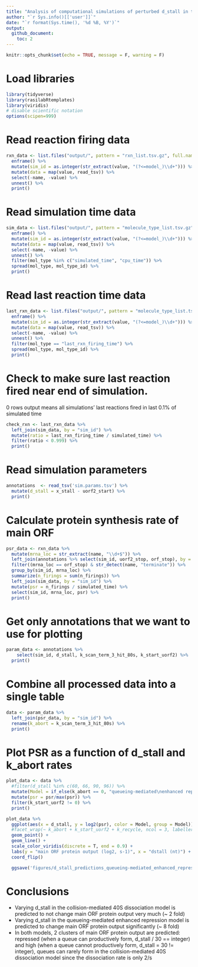 ```yaml
---
title: "Analysis of computational simulations of perturbed d_stall in the queueing-mediated enhanced repression and collision-mediated 40S dissociation models"
author: "`r Sys.info()[['user']]`"
date: "`r format(Sys.time(), '%d %B, %Y')`"
output: 
  github_document:
    toc: 2
---
```


```r
knitr::opts_chunk$set(echo = TRUE, message = F, warning = F)
```

# Load libraries
```r
library(tidyverse)
library(rasilabRtemplates)
library(viridis)
# disable scientific notation
options(scipen=999)
```

# Read reaction firing data
```r
rxn_data <- list.files("output/", pattern = "rxn_list.tsv.gz", full.names = T) %>% 
  enframe() %>% 
  mutate(sim_id = as.integer(str_extract(value, "(?<=model_)\\d+"))) %>% 
  mutate(data = map(value, read_tsv)) %>%
  select(-name, -value) %>% 
  unnest() %>%
  print()
```

# Read simulation time data
```r
sim_data <- list.files("output/", pattern = "molecule_type_list.tsv.gz", full.names = T) %>% 
  enframe() %>% 
  mutate(sim_id = as.integer(str_extract(value, "(?<=model_)\\d+"))) %>% 
  mutate(data = map(value, read_tsv)) %>%
  select(-name, -value) %>% 
  unnest() %>% 
  filter(mol_type %in% c("simulated_time", "cpu_time")) %>% 
  spread(mol_type, mol_type_id) %>% 
  print()
```

# Read last reaction time data

```r
last_rxn_data <- list.files("output/", pattern = "molecule_type_list.tsv.gz", full.names = T) %>% 
  enframe() %>% 
  mutate(sim_id = as.integer(str_extract(value, "(?<=model_)\\d+"))) %>% 
  mutate(data = map(value, read_tsv)) %>%
  select(-name, -value) %>% 
  unnest() %>% 
  filter(mol_type == "last_rxn_firing_time") %>%
  spread(mol_type, mol_type_id) %>% 
  print()
```

# Check to make sure last reaction fired near end of simulation. 
0 rows output means all simulations' last reactions fired in last 0.1% of simulated time

```r
check_rxn <- last_rxn_data %>%
  left_join(sim_data, by = "sim_id") %>%
  mutate(ratio = last_rxn_firing_time / simulated_time) %>%
  filter(ratio < 0.999) %>%
  print()
```

# Read simulation parameters
```r
annotations  <- read_tsv('sim.params.tsv') %>%
  mutate(d_stall = x_stall - uorf2_start) %>%
  print()
```

# Calculate protein synthesis rate of main ORF

```r
psr_data <- rxn_data %>% 
  mutate(mrna_loc = str_extract(name, "\\d+$")) %>% 
  left_join(annotations %>% select(sim_id, uorf2_stop, orf_stop), by = "sim_id") %>% 
  filter((mrna_loc == orf_stop) & str_detect(name, "terminate")) %>% 
  group_by(sim_id, mrna_loc) %>% 
  summarize(n_firings = sum(n_firings)) %>% 
  left_join(sim_data, by = "sim_id") %>% 
  mutate(psr = n_firings / simulated_time) %>% 
  select(sim_id, mrna_loc, psr) %>% 
  print()
```

# Get only annotations that we want to use for plotting

```r
param_data <- annotations %>% 
    select(sim_id, d_stall, k_scan_term_3_hit_80s, k_start_uorf2) %>%
  print()
```

# Combine all processed data into a single table
```r
data <- param_data %>% 
  left_join(psr_data, by = "sim_id") %>%
  rename(k_abort = k_scan_term_3_hit_80s) %>% 
  print()
```

# Plot PSR as a function of d_stall and k_abort rates
```r
plot_data <- data %>%
  #filter(d_stall %in% c(60, 66, 90, 96)) %>%
  mutate(Model = if_else(k_abort == 0, "queueing-mediated\nenhanced repression", "collision-mediated\n40S dissociation")) %>%
  mutate(psr = psr/max(psr)) %>%
  filter(k_start_uorf2 != 0) %>%
  print()

plot_data %>% 
  ggplot(aes(x = d_stall, y = log2(psr), color = Model, group = Model)) +
  #facet_wrap(~ k_abort + k_start_uorf2 + k_recycle, ncol = 3, labeller = label_both, scales = "free") +
  geom_point() +
  geom_line() +
  scale_color_viridis(discrete = T, end = 0.9) +
  labs(y = "main ORF protein output (log2, s-1)", x = "dstall (nt)") +
  coord_flip()

  ggsave('figures/d_stall_predictions_queueing-mediated_enhanced_repression_collision-mediated_40S_dissociation.pdf')

```

# Conclusions

 - Varying d_stall in the collision-mediated 40S dissociation model is predicted to not change main ORF protein output very much (~ 2 fold)
 - Varying d_stall in the queueing-mediated enhanced repression model is predicted to change main ORF protein output significantly (~ 8 fold)
 - In both models, 2 clusters of main ORF protein output are predicted: repressed (when a queue can productively form, d_stall / 30 == integer) and high (when a queue cannot productively form, d_stall = 30 != integer), queues can rarely form in the collision-mediated 40S dissociation model since the dissociation rate is only 2/s